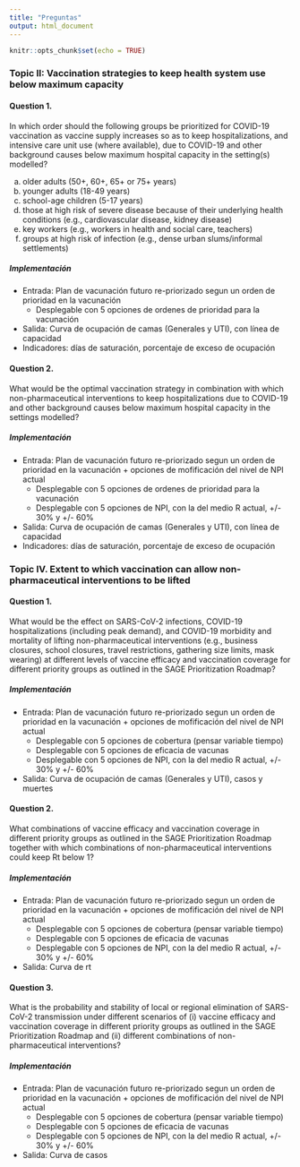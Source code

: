 ```yaml
---
title: "Preguntas"
output: html_document
---
```


```r
knitr::opts_chunk$set(echo = TRUE)
```

### Topic II: Vaccination strategies to keep health system use below maximum capacity

#### Question 1. 
In which order should the following groups be prioritized for COVID-19 vaccination as vaccine supply increases so as to keep hospitalizations, and intensive care unit use (where available), due to COVID-19 and other background causes below maximum hospital capacity in the setting(s) modelled?

  a. older adults (50+, 60+, 65+ or 75+ years)
  b. younger adults (18-49 years)
  c. school-age children (5-17 years)
  d. those at high risk of severe disease because of their underlying health conditions (e.g., cardiovascular
disease, kidney disease)
  e. key workers (e.g., workers in health and social care, teachers)
  f. groups at high risk of infection (e.g., dense urban slums/informal settlements)
  
##### Implementación
- Entrada: Plan de vacunación futuro re-priorizado segun un orden de prioridad en la vacunación
  - Desplegable con 5 opciones de ordenes de prioridad para la vacunación
- Salida: Curva de ocupación de camas (Generales y UTI), con línea de capacidad
- Indicadores: días de saturación, porcentaje de exceso de ocupación

#### Question 2. 
What would be the optimal vaccination strategy in combination with which non-pharmaceutical interventions to keep hospitalizations due to COVID-19 and other background causes below maximum hospital capacity in the settings modelled?

##### Implementación
- Entrada: Plan de vacunación futuro re-priorizado segun un orden de prioridad en la vacunación + opciones de mofificación del nivel de NPI actual
  - Desplegable con 5 opciones de ordenes de prioridad para la vacunación
  - Desplegable con 5 opciones de NPI, con la del medio R actual, +/- 30% y +/- 60%
- Salida: Curva de ocupación de camas (Generales y UTI), con línea de capacidad
- Indicadores: días de saturación, porcentaje de exceso de ocupación

### Topic IV. Extent to which vaccination can allow non-pharmaceutical interventions to be lifted

#### Question 1. 
What would be the effect on SARS-CoV-2 infections, COVID-19 hospitalizations (including peak demand), and COVID-19 morbidity and mortality of lifting non-pharmaceutical interventions (e.g., business closures, school closures, travel restrictions, gathering size limits, mask wearing) at different levels of vaccine efficacy and vaccination coverage for different priority groups as outlined in the SAGE Prioritization Roadmap?

##### Implementación
- Entrada: Plan de vacunación futuro re-priorizado segun un orden de prioridad en la vacunación + opciones de mofificación del nivel de NPI actual
  - Desplegable con 5 opciones de cobertura (pensar variable tiempo)
  - Desplegable con 5 opciones de eficacia de vacunas
  - Desplegable con 5 opciones de NPI, con la del medio R actual, +/- 30% y +/- 60%
- Salida: Curva de ocupación de camas (Generales y UTI), casos y muertes

#### Question 2. 
What combinations of vaccine efficacy and vaccination coverage in different priority groups as outlined in the SAGE Prioritization Roadmap together with which combinations of non-pharmaceutical interventions could keep Rt below 1?

##### Implementación
- Entrada: Plan de vacunación futuro re-priorizado segun un orden de prioridad en la vacunación + opciones de mofificación del nivel de NPI actual
  - Desplegable con 5 opciones de cobertura (pensar variable tiempo)
  - Desplegable con 5 opciones de eficacia de vacunas
  - Desplegable con 5 opciones de NPI, con la del medio R actual, +/- 30% y +/- 60%
- Salida: Curva de rt

#### Question 3. 
What is the probability and stability of local or regional elimination of SARS-CoV-2 transmission under different scenarios of (i) vaccine efficacy and vaccination coverage in different priority groups as outlined in the SAGE Prioritization Roadmap and (ii) different combinations of non-pharmaceutical interventions?

##### Implementación
- Entrada: Plan de vacunación futuro re-priorizado segun un orden de prioridad en la vacunación + opciones de mofificación del nivel de NPI actual
  - Desplegable con 5 opciones de cobertura (pensar variable tiempo)
  - Desplegable con 5 opciones de eficacia de vacunas
  - Desplegable con 5 opciones de NPI, con la del medio R actual, +/- 30% y +/- 60%
- Salida: Curva de casos